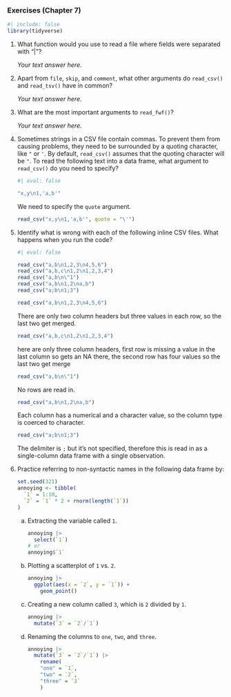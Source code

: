 ### Exercises (Chapter 7)

```r
#| include: false
library(tidyverse)
```


1.  What function would you use to read a file where fields were separated with "\|"?

    ::: {.callout-note icon="false" title="Answer"}
    *Your text answer here.*
    :::

2.  Apart from `file`, `skip`, and `comment`, what other arguments do `read_csv()` and `read_tsv()` have in common?

    ::: {.callout-note icon="false" title="Answer"}
    *Your text answer here.*
    :::

3.  What are the most important arguments to `read_fwf()`?

    ::: {.callout-note icon="false" title="Answer"}
    *Your text answer here.*
    :::

4.  Sometimes strings in a CSV file contain commas. To prevent them from causing problems, they need to be surrounded by a quoting character, like `"` or `'`. By default, `read_csv()` assumes that the quoting character will be `"`. To read the following text into a data frame, what argument to `read_csv()` do you need to specify?

    ```r
    #| eval: false

    "x,y\n1,'a,b'"
    ```
    
    ::: {.callout-note icon="false" title="Answer"}
    We need to specify the `quote` argument.
    ```r
    read_csv("x,y\n1,'a,b'", quote = "\'")
    ```
    
    :::

5.  Identify what is wrong with each of the following inline CSV files. What happens when you run the code?

    ```r
    #| eval: false

    read_csv("a,b\n1,2,3\n4,5,6")
    read_csv("a,b,c\n1,2\n1,2,3,4")
    read_csv("a,b\n\"1")
    read_csv("a,b\n1,2\na,b")
    read_csv("a;b\n1;3")
    ```
    
    ::: {.callout-note icon="false" title="Answer"}
    ```r
    read_csv("a,b\n1,2,3\n4,5,6")
    ```
    There are only two column headers but three values in each row, so the last two get merged.
    :::
    
    ::: {.callout-note icon="false" title="Answer"}
    ```r
    read_csv("a,b,c\n1,2\n1,2,3,4")
    ```
    here are only three column headers, first row is missing a value in the last column so gets an NA there, the second row has four values so the last two get merge
    :::
    
    ::: {.callout-note icon="false" title="Answer"}
    ```r
    read_csv("a,b\n\"1")
    ```
    No rows are read in.
    :::
    
    ::: {.callout-note icon="false" title="Answer"}
    ```r
    read_csv("a,b\n1,2\na,b")
    ```
    Each column has a numerical and a character value, so the column type is coerced to character.
    :::
    
    ::: {.callout-note icon="false" title="Answer"}
    ```r
    read_csv("a;b\n1;3")
    ```
    The delimiter is `;` but it’s not specified, therefore this is read in as a single-column data frame with a single observation.
    :::
    
    

6.  Practice referring to non-syntactic names in the following data frame by:

    ```r
    set.seed(321)
    annoying <- tibble(
      `1` = 1:10,
      `2` = `1` * 2 + rnorm(length(`1`))
    )
    ```

    a.  Extracting the variable called `1`.
    
        ::: {.callout-note icon="false" title="Answer"}
        ```r
        annoying |> 
          select(`1`)
        # or
        annoying$`1`
        ```
    
        :::
    
    b.  Plotting a scatterplot of `1` vs. `2`.
    
        ::: {.callout-note icon="false" title="Answer"}
        ```r
        annoying |> 
          ggplot(aes(x = `2`, y = `1`)) + 
            geom_point()
        ```
    
        :::
    c.  Creating a new column called `3`, which is `2` divided by `1`.
    
        ::: {.callout-note icon="false" title="Answer"}
        ```r
        annoying |> 
          mutate(`3` = `2`/`1`)
        ```
    
        :::
    
    d.  Renaming the columns to `one`, `two`, and `three`.

        ::: {.callout-note icon="false" title="Answer"}
        ```r
        annoying |> 
          mutate(`3` = `2`/`1`) |> 
            rename(
            "one" = `1`,
            "two" = `2`,
            "three" = `3`
            )
        ```
    
        :::

    